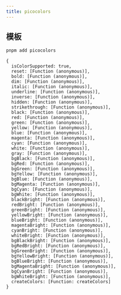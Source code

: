 ```yaml
---
title: picocolors
---
```

## 模板
```bash
pnpm add picocolors
```
```
{
  isColorSupported: true,
  reset: [Function (anonymous)],
  bold: [Function (anonymous)],
  dim: [Function (anonymous)],
  italic: [Function (anonymous)],
  underline: [Function (anonymous)],
  inverse: [Function (anonymous)],
  hidden: [Function (anonymous)],
  strikethrough: [Function (anonymous)],
  black: [Function (anonymous)],
  red: [Function (anonymous)],
  green: [Function (anonymous)],
  yellow: [Function (anonymous)],
  blue: [Function (anonymous)],
  magenta: [Function (anonymous)],
  cyan: [Function (anonymous)],
  white: [Function (anonymous)],
  gray: [Function (anonymous)],
  bgBlack: [Function (anonymous)],
  bgRed: [Function (anonymous)],
  bgGreen: [Function (anonymous)],
  bgYellow: [Function (anonymous)],
  bgBlue: [Function (anonymous)],
  bgMagenta: [Function (anonymous)],
  bgCyan: [Function (anonymous)],
  bgWhite: [Function (anonymous)],
  blackBright: [Function (anonymous)],
  redBright: [Function (anonymous)],
  greenBright: [Function (anonymous)],
  yellowBright: [Function (anonymous)],
  blueBright: [Function (anonymous)],
  magentaBright: [Function (anonymous)],
  cyanBright: [Function (anonymous)],
  whiteBright: [Function (anonymous)],
  bgBlackBright: [Function (anonymous)],
  bgRedBright: [Function (anonymous)],
  bgGreenBright: [Function (anonymous)],
  bgYellowBright: [Function (anonymous)],
  bgBlueBright: [Function (anonymous)],
  bgMagentaBright: [Function (anonymous)],
  bgCyanBright: [Function (anonymous)],
  bgWhiteBright: [Function (anonymous)],
  createColors: [Function: createColors]
}
```